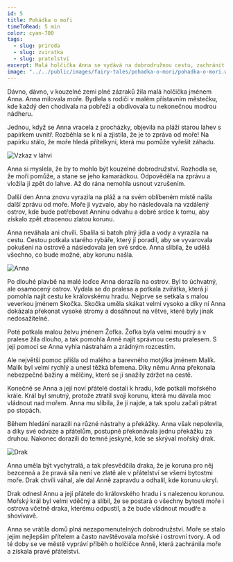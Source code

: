 ```yaml
---
id: 5
title: Pohádka o moři
timeToRead: 5 min
color: cyan-700
tags:
  - slug: priroda
  - slug: zviratka
  - slug: pratelstvi
excerpt: Malá holčička Anna se vydává na dobrodružnou cestu, zachránit ztracenou korunu mořskému králi. S pomocí nových přátel a své odvahy překonává nástrahy moře i pevniny.
image: "../../public/images/fairy-tales/pohadka-o-mori/pohadka-o-mori.webp"
---
```


Dávno, dávno, v kouzelné zemi plné zázraků žila malá holčička jménem Anna. Anna milovala moře. Bydlela s rodiči v malém přístavním městečku, kde každý den chodívala na pobřeží a obdivovala tu nekonečnou modrou nádheru.

Jednou, když se Anna vracela z procházky, objevila na pláži starou lahev s papírkem uvnitř. Rozběhla se k ní a zjistila, že je to zpráva od moře! Na papírku stálo, že moře hledá přítelkyni, která mu pomůže vyřešit záhadu.

<Image
  src="/images/fairy-tales/pohadka-o-mori/vzkaz-v-lahvi.webp"
  blurDataURL="/_next/image?url=/images/fairy-tales/pohadka-o-mori/vzkaz-v-lahvi.webp&w=16&q=1"
  alt="Vzkaz v láhvi"
/>

Anna si myslela, že by to mohlo být kouzelné dobrodružství. Rozhodla se, že moři pomůže, a stane se jeho kamarádkou. Odpověděla na zprávu a vložila ji zpět do lahve. Až do rána nemohla usnout vzrušením.

Další den Anna znovu vyrazila na pláž a na svém oblíbeném místě našla další zprávu od moře. Moře ji vyzvalo, aby ho následovala na vzdálený ostrov, kde bude potřebovat Anninu odvahu a dobré srdce k tomu, aby získalo zpět ztracenou zlatou korunu.

Anna neváhala ani chvíli. Sbalila si batoh plný jídla a vody a vyrazila na cestu. Cestou potkala starého rybáře, který jí poradil, aby se vyvarovala pokušení na ostrově a následovala jen své srdce. Anna slíbila, že udělá všechno, co bude možné, aby korunu našla.

<Image
  src="/images/fairy-tales/pohadka-o-mori/anna.webp"
  blurDataURL="/_next/image?url=/images/fairy-tales/pohadka-o-mori/anna.webp&w=16&q=1"
  alt="Anna"
/>

Po dlouhé plavbě na malé loďce Anna dorazila na ostrov. Byl to úchvatný, ale osamocený ostrov. Vydala se do pralesa a potkala zvířátka, která jí pomohla najít cestu ke královskému hradu. Nejprve se setkala s malou veverkou jménem Skočka. Skočka uměla skákat velmi vysoko a díky ní Anna dokázala překonat vysoké stromy a dosáhnout na větve, které byly jinak nedosažitelné.

Poté potkala malou želvu jménem Žofka. Žofka byla velmi moudrý a v pralese žila dlouho, a tak pomohla Anně najít správnou cestu pralesem. S její pomocí se Anna vyhla nástrahám a zrádným rozcestím.

Ale největší pomoc přišla od malého a barevného motýlka jménem Malík. Malík byl velmi rychlý a unesl těžká břemena. Díky němu Anna překonala nebezpečné bažiny a mělčiny, které se jí snažily zdržet na cestě.

Konečně se Anna a její noví přátelé dostali k hradu, kde potkali mořského krále. Král byl smutný, protože ztratil svoji korunu, která mu dávala moc vládnout nad mořem. Anna mu slíbila, že ji najde, a tak spolu začali pátrat po stopách.

Během hledání narazili na různé nástrahy a překážky. Anna však nepolevila, a díky své odvaze a přátelům, postupně překonávala jednu překážku za druhou. Nakonec dorazili do temné jeskyně, kde se skrýval mořský drak.

<Image
  src="/images/fairy-tales/pohadka-o-mori/drak.webp"
  blurDataURL="/_next/image?url=/images/fairy-tales/pohadka-o-mori/drak.webp&w=16&q=1"
  alt="Drak"
/>

Anna uměla být vychytralá, a tak přesvědčila draka, že je koruna pro něj bezcenná a že pravá síla není ve zlatě ale v přátelství se všemi bytostmi moře. Drak chvíli váhal, ale dal Anně zapravdu a odhalil, kde korunu ukryl.

Drak odnesl Annu a její přátele do královského hradu i s nalezenou korunou. Mořský král byl velmi vděčný a slíbil, že se postará o všechny bytosti moře i ostrova včetně draka, kterému odpustil, a že bude vládnout moudře a shovívavě.

Anna se vrátila domů plná nezapomenutelných dobrodružství. Moře se stalo jejím nejlepším přítelem a často navštěvovala mořské i ostrovní tvory. A od té doby se ve městě vypráví příběh o holčičce Anně, která zachránila moře a získala pravé přátelství.
